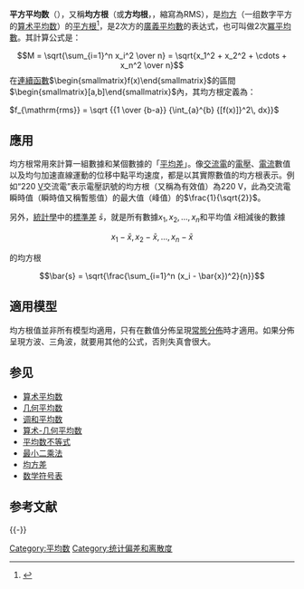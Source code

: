 '''平方平均数'''（{{lang-en|quadratic mean}}），又稱'''均方根'''（或'''方均根'''，{{lang|en|root mean square}}，縮寫為RMS），是[[均方|均方]]（一组数字平方的[[算术平均数|算术平均数]]）的[[平方根|平方根]]<ref name=dicphys>{{cite book
|title=A Dictionary of Physics (6 ed.)
|chapter=Root-mean-square value
|publisher=Oxford University Press
|year=2009
|isbn=9780199233991
|url=https://www.oxfordreference.com/view/10.1093/acref/9780199233991.001.0001/acref-9780199233991-e-2676
|access-date=2022-06-16
|archive-date=2022-01-25
|archive-url=https://web.archive.org/web/20220125071212/https://www.oxfordreference.com/view/10.1093/acref/9780199233991.001.0001/acref-9780199233991-e-2676
}}</ref>，是2次方的[[广义平均数|廣義平均數]]的表达式，也可叫做2次[[幂平均数|冪平均數]]。其計算公式是：

:<math>M = \sqrt{\sum_{i=1}^n x_i^2 \over n} = \sqrt{x_1^2 + x_2^2 + \cdots + x_n^2 \over n}</math>
在[[連續函數|連續函數]]<math>\begin{smallmatrix}f(x)\end{smallmatrix}</math>的區間<math>\begin{smallmatrix}[a,b]\end{smallmatrix}</math>內，其均方根定義為：  

<math>f_{\mathrm{rms}} = \sqrt {{1 \over {b-a}} {\int_{a}^{b} {[f(x)]}^2\, dx}}</math>

==應用==
均方根常用來計算一組數據和某個數據的「[[平均差|平均差]]」。像[[交流電|交流電]]的[[電壓|電壓]]、[[電流|電流]]數值以及均勻加速直線運動的位移中點平均速度，都是以其實際數值的均方根表示。例如“220 [[伏特|V]]交流電”表示電壓訊號的均方根（又稱為有效值）為220 V，此為交流電瞬時值（瞬時值又稱暫態值）的最大值（峰值）的<math>\frac{1}{\sqrt{2}}</math>。

另外，[[統計學|統計學]]中的[[標準差|標準差]] <math>\bar{s}</math>，就是所有數據<math> x_1, x_2, ..., x_n </math>和平均值 <math> \bar{x} </math>相減後的數據

:<math>x_1-\bar{x}, x_2-\bar{x}, ..., x_n-\bar{x}</math>

的均方根

:<math>\bar{s} = \sqrt{\frac{\sum_{i=1}^n (x_i - \bar{x})^2}{n}} </math>

==適用模型==
均方根值並非所有模型均適用，只有在數值分佈呈現[[常態分佈|常態分佈]]時才適用。如果分佈呈現方波、三角波，就要用其他的公式，否則失真會很大。

==参见==
*[[算术平均数|算术平均数]]
*[[几何平均数|几何平均数]]
*[[调和平均数|调和平均数]]
*[[算术-几何平均数|算术-几何平均数]]
*[[平均数不等式|平均数不等式]]
*[[最小二乘法|最小二乘法]]
*[[均方差|均方差]]
*[[数学符号表|数学符号表]]

==参考文献==
{{reflist}}

{{-}}
{{統計學}}
{{Statistics-stub}}

[[Category:平均数|Category:平均数]]
[[Category:统计偏差和离散度|Category:统计偏差和离散度]]